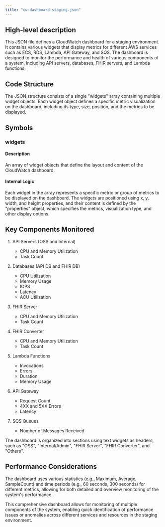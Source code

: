 ```yaml
---
title: "cw-dashboard-staging.json"
---
```


## High-level description
This JSON file defines a CloudWatch dashboard for a staging environment. It contains various widgets that display metrics for different AWS services such as ECS, RDS, Lambda, API Gateway, and SQS. The dashboard is designed to monitor the performance and health of various components of a system, including API servers, databases, FHIR servers, and Lambda functions.

## Code Structure
The JSON structure consists of a single "widgets" array containing multiple widget objects. Each widget object defines a specific metric visualization on the dashboard, including its type, size, position, and the metrics to be displayed.

## Symbols

### widgets
#### Description
An array of widget objects that define the layout and content of the CloudWatch dashboard.

#### Internal Logic
Each widget in the array represents a specific metric or group of metrics to be displayed on the dashboard. The widgets are positioned using x, y, width, and height properties, and their content is defined by the "properties" object, which specifies the metrics, visualization type, and other display options.

## Key Components Monitored

1. API Servers (OSS and Internal)
   - CPU and Memory Utilization
   - Task Count

2. Databases (API DB and FHIR DB)
   - CPU Utilization
   - Memory Usage
   - IOPS
   - Latency
   - ACU Utilization

3. FHIR Server
   - CPU and Memory Utilization
   - Task Count

4. FHIR Converter
   - CPU and Memory Utilization
   - Task Count

5. Lambda Functions
   - Invocations
   - Errors
   - Duration
   - Memory Usage

6. API Gateway
   - Request Count
   - 4XX and 5XX Errors
   - Latency

7. SQS Queues
   - Number of Messages Received

The dashboard is organized into sections using text widgets as headers, such as "OSS", "Internal/Admin", "FHIR Server", "FHIR Converter", and "Others".

## Performance Considerations
The dashboard uses various statistics (e.g., Maximum, Average, SampleCount) and time periods (e.g., 60 seconds, 300 seconds) for different metrics, allowing for both detailed and overview monitoring of the system's performance.

This comprehensive dashboard allows for monitoring of multiple components of the system, enabling quick identification of performance issues or anomalies across different services and resources in the staging environment.